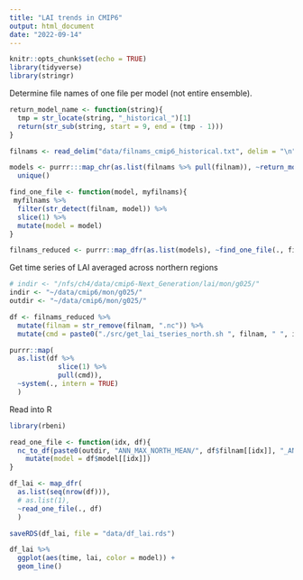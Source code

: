 ```yaml
---
title: "LAI trends in CMIP6"
output: html_document
date: "2022-09-14"
---
```


```r
knitr::opts_chunk$set(echo = TRUE)
library(tidyverse)
library(stringr)
```

Determine file names of one file per model (not entire ensemble).
```r
return_model_name <- function(string){
  tmp = str_locate(string, "_historical_")[1]
  return(str_sub(string, start = 9, end = (tmp - 1)))
}

filnams <- read_delim("data/filnams_cmip6_historical.txt", delim = "\n")

models <- purrr:::map_chr(as.list(filnams %>% pull(filnam)), ~return_model_name(.)) %>% 
  unique()

find_one_file <- function(model, myfilnams){
 myfilnams %>% 
  filter(str_detect(filnam, model)) %>% 
  slice(1) %>% 
  mutate(model = model)
}

filnams_reduced <- purrr::map_dfr(as.list(models), ~find_one_file(., filnams))
```

<!-- Download files. -->
<!-- ```{r} -->
<!-- indir <- "/nfs/ch4/data/cmip6-Next_Generation/lai/mon/g025/" -->
<!-- outdir <- "~/data/cmip6/mon/g025/" -->

<!-- df <- filnams_reduced %>%  -->
<!--   mutate(cmd = paste0("scp bestocke@euler.ethz.ch:/nfs/ch4/data/cmip6-Next_Generation/lai/mon/g025/", filnam, " ", outdir)) -->

<!-- out <- purrr::map(as.list(df %>% pull(cmd)), ~system(., intern = TRUE)) -->
<!-- ``` -->

Get time series of LAI averaged across northern regions
```r
# indir <- "/nfs/ch4/data/cmip6-Next_Generation/lai/mon/g025/"
indir <- "~/data/cmip6/mon/g025/"
outdir <- "~/data/cmip6/mon/g025/"

df <- filnams_reduced %>% 
  mutate(filnam = str_remove(filnam, ".nc")) %>% 
  mutate(cmd = paste0("./src/get_lai_tseries_north.sh ", filnam, " ", indir, " ", outdir))

purrr::map(
  as.list(df %>% 
            slice(1) %>% 
            pull(cmd)), 
  ~system(., intern = TRUE)
  )
```

Read into R
```r
library(rbeni)

read_one_file <- function(idx, df){
  nc_to_df(paste0(outdir, "ANN_MAX_NORTH_MEAN/", df$filnam[[idx]], "_ANN_MAX_NORTH_MEAN.nc"), varnam = "lai") %>% 
    mutate(model = df$model[[idx]])
}

df_lai <- map_dfr(
  as.list(seq(nrow(df))),
  # as.list(1),
  ~read_one_file(., df)
  )

saveRDS(df_lai, file = "data/df_lai.rds")

df_lai %>% 
  ggplot(aes(time, lai, color = model)) +
  geom_line()
```
